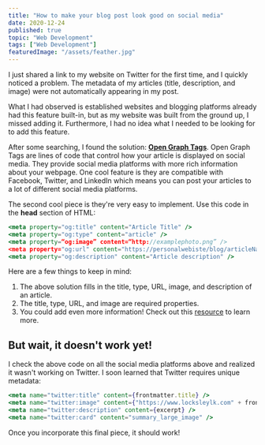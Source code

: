 ```yaml
---
title: "How to make your blog post look good on social media"
date: 2020-12-24
published: true
topic: "Web Development"
tags: ["Web Development"]
featuredImage: "/assets/feather.jpg"
---
```


I just shared a link to my website on Twitter for the first time, and I quickly noticed a problem. The metadata of my articles (title, description, and image) were not automatically appearing in my post.

What I had observed is established websites and blogging platforms already had this feature built-in, but as my website was built from the ground up, I missed adding it. Furthermore, I had no idea what I needed to be looking for to add this feature.

After some searching, I found the solution: [**Open Graph Tags**](https://ogp.me/). Open Graph Tags are lines of code that control how your article is displayed on social media. They provide social media platforms with more rich information about your webpage. One cool feature is they are compatible with Facebook, Twitter, and LinkedIn which means you can post your articles to a lot of different social media platforms.

The second cool piece is they're very easy to implement. Use this code in the **head** section of HTML:

```jsx
<meta property="og:title" content="Article Title" />
<meta property="og:type" content="article" />
<meta property=“og:image” content=“http://examplephoto.png” />
<meta property="og:url" content="https://personalwebiste/blog/articleName." />
<meta property="og:description" content="Article description" />
```

Here are a few things to keep in mind:

1. The above solution fills in the title, type, URL, image, and description of an article.
2. The title, type, URL, and image are required properties.
3. You could add even more information! Check out this [resource](https://ogp.me/) to learn more.

## But wait, it doesn't work yet!

I check the above code on all the social media platforms above and realized it wasn't working on Twitter. I soon learned that Twitter requires unique metadata:

```jsx
<meta name="twitter:title" content={frontmatter.title} />
<meta name="twitter:image" content={"https://www.locksleylk.com" + frontmatter.featuredImage} />
<meta name="twitter:description" content={excerpt} />
<meta name="twitter:card" content="summary_large_image" />
```

Once you incorporate this final piece, it should work!
